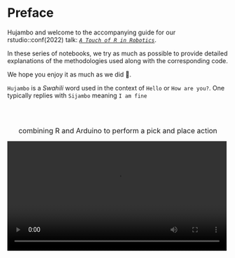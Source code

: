 # Preface {.unnumbered}

Hujambo and welcome to the accompanying guide for our rstudio::conf(2022) talk: [*`A Touch of R in Robotics`*](https://github.com/R-icntay/rstudio_conf22_R_in_robotics).

In these series of notebooks, we try as much as possible to provide detailed explanations of the methodologies used along with the corresponding code.

We hope you enjoy it as much as we did 🤖.

::: callout-note
`Hujambo` is a *Swahili* word used in the context of `Hello` or `How are you?`. One typically replies with `Sijambo` meaning `I am fine`
:::

<br> <br>

<center><font size="3">combining R and Arduino to perform a pick and place action </font></center>

![](images/comp_traj.mp4){fig-align="center" width="500"}
